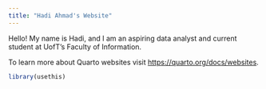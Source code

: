 ```yaml
---
title: "Hadi Ahmad's Website"
---
```


Hello! My name is Hadi, and I am an aspiring data analyst and current student at UofT's Faculty of Information.

To learn more about Quarto websites visit <https://quarto.org/docs/websites>.

```r
library(usethis)
```

